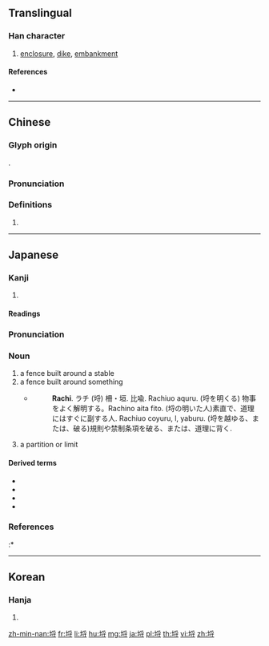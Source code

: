 {{character info/new}}
{{also|埓}}
==Translingual==

===Han character===
{{Han char|rn=32|rad=土|as=07|sn=10|four=42149|canj=GBDI|ids=⿰土寽}}

# [[enclosure]], [[dike]], [[embankment]]

====References====
* {{Han ref|kx=0230.030|dkj=05123|dj=0466.030|hdz=10446.030|uh=57D2|ud=22482|bh=D14D|bd=53581}}

----

==Chinese==
{{zh-forms|alt=埓}}

===Glyph origin===
{{Han etym}}
{{Han compound|土|寽|c1=s|c2=p|ls=psc}}.

===Pronunciation===
{{zh-pron
|m=liè
|c=lyut3,lyut6
|h=pfs=
|md=
|mn=
|w=
|mc=y
|oc=y
|cat=
}}

===Definitions===
{{zh-hanzi}}

# {{rfdef|lang=zh}}

----

==Japanese==

===Kanji===
{{ja-kanji|grade=|rs=土07}}

# {{defn|lang=ja|sort=土07}}

====Readings====
{{ja-readings|goon=[[れち]] (rechi)|kanon=[[れつ]] (retsu)|kanyoon=[[らち]] (rachi), [[らつ]] (ratsu)|kun=[[かこい]] (kakoi), [[かき]] (kaki)}}

{{ja-kanjitab|らち|yomi=kanyoon}}

===Pronunciation===
{{ja-pron|yomi=kanyoon|らち|acc=1|acc_ref=DJR}}

===Noun===
{{ja-noun|らち}}

# a fence built around a stable
# a fence built around something
#* {{RQ:Nippo Jisho|523}}
#*: '''Rachi'''. ラチ (埒) 柵・垣. 比喩. Rachiuo aquru. (埒を明くる) 物事をよく解明する。Rachino aita fito. (埒の明いた人)素直で、道理にはすぐに副する人. Rachiuo coyuru, l, yaburu. (埒を越ゆる、または、破る)規則や禁制条項を破る、または、道理に背く.
# a partition or limit

====Derived terms====
{{der-top}}
* {{ja-r|埒が明く|らち が あく}}
* {{ja-r|埒を開ける|らち を あける}}
* {{ja-r|埒がない|らち が ない}}
* {{ja-r|埒もない|らち も ない}}
{{der-bottom}}

===References===
<references/>
:* {{R:Nippo Jisho}}

----

==Korean==

===Hanja===
{{ko-hanja|hangeul=랄|rv=ral|mr=ral}}

# {{defn|lang=ko|sort=土07}}

[[zh-min-nan:埒]]
[[fr:埒]]
[[li:埒]]
[[hu:埒]]
[[mg:埒]]
[[ja:埒]]
[[pl:埒]]
[[th:埒]]
[[vi:埒]]
[[zh:埒]]